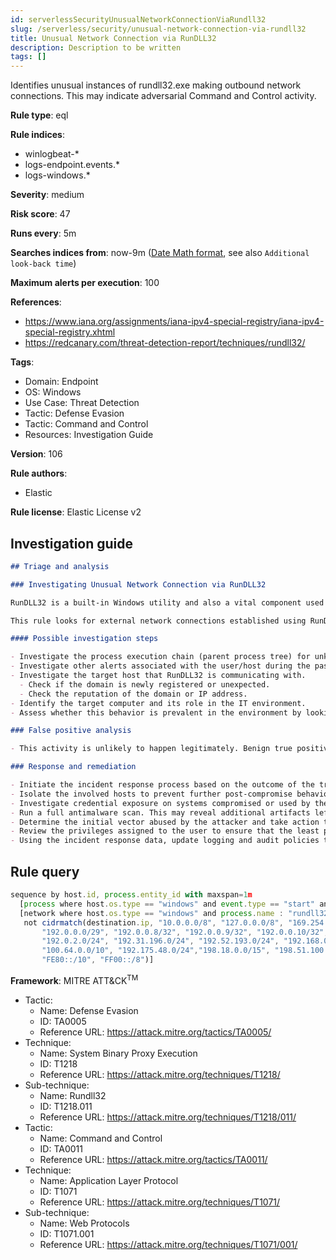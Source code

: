 ```yaml
---
id: serverlessSecurityUnusualNetworkConnectionViaRundll32
slug: /serverless/security/unusual-network-connection-via-rundll32
title: Unusual Network Connection via RunDLL32
description: Description to be written
tags: []
---
```


<div id="unusual-network-connection-via-rundll32"></div>

Identifies unusual instances of rundll32.exe making outbound network connections. This may indicate adversarial Command and Control activity.

**Rule type**: eql

**Rule indices**: 

* winlogbeat-*
* logs-endpoint.events.*
* logs-windows.*

**Severity**: medium

**Risk score**: 47

**Runs every**: 5m

**Searches indices from**: now-9m ([Date Math format](((ref))/common-options.html#date-math), see also <DocLink id="serverlessSecurityRulesUiCreate" section="set-the-rules-schedule">`Additional look-back time`</DocLink>)

**Maximum alerts per execution**: 100

**References**: 

* https://www.iana.org/assignments/iana-ipv4-special-registry/iana-ipv4-special-registry.xhtml
* https://redcanary.com/threat-detection-report/techniques/rundll32/

**Tags**: 

* Domain: Endpoint
* OS: Windows
* Use Case: Threat Detection
* Tactic: Defense Evasion
* Tactic: Command and Control
* Resources: Investigation Guide

**Version**: 106

**Rule authors**: 

* Elastic

**Rule license**: Elastic License v2

## Investigation guide

```markdown
## Triage and analysis

### Investigating Unusual Network Connection via RunDLL32

RunDLL32 is a built-in Windows utility and also a vital component used by the operating system itself. The functionality provided by RunDLL32 to execute Dynamic Link Libraries (DLLs) is widely abused by attackers, because it makes it hard to differentiate malicious activity from normal operations.

This rule looks for external network connections established using RunDLL32 when the utility is being executed with no arguments, which can potentially indicate command and control activity.

#### Possible investigation steps

- Investigate the process execution chain (parent process tree) for unknown processes. Examine their executable files for prevalence, whether they are located in expected locations, and if they are signed with valid digital signatures.
- Investigate other alerts associated with the user/host during the past 48 hours.
- Investigate the target host that RunDLL32 is communicating with.
  - Check if the domain is newly registered or unexpected.
  - Check the reputation of the domain or IP address.
- Identify the target computer and its role in the IT environment.
- Assess whether this behavior is prevalent in the environment by looking for similar occurrences across hosts.

### False positive analysis

- This activity is unlikely to happen legitimately. Benign true positives (B-TPs) can be added as exceptions if necessary.

### Response and remediation

- Initiate the incident response process based on the outcome of the triage.
- Isolate the involved hosts to prevent further post-compromise behavior.
- Investigate credential exposure on systems compromised or used by the attacker to ensure all compromised accounts are identified. Reset passwords for these accounts and other potentially compromised credentials, such as email, business systems, and web services.
- Run a full antimalware scan. This may reveal additional artifacts left in the system, persistence mechanisms, and malware components.
- Determine the initial vector abused by the attacker and take action to prevent reinfection through the same vector.
- Review the privileges assigned to the user to ensure that the least privilege principle is being followed.
- Using the incident response data, update logging and audit policies to improve the mean time to detect (MTTD) and the mean time to respond (MTTR).

```

## Rule query

```js
sequence by host.id, process.entity_id with maxspan=1m
  [process where host.os.type == "windows" and event.type == "start" and process.name : "rundll32.exe" and process.args_count == 1]
  [network where host.os.type == "windows" and process.name : "rundll32.exe" and
   not cidrmatch(destination.ip, "10.0.0.0/8", "127.0.0.0/8", "169.254.0.0/16", "172.16.0.0/12", "192.0.0.0/24",
       "192.0.0.0/29", "192.0.0.8/32", "192.0.0.9/32", "192.0.0.10/32", "192.0.0.170/32", "192.0.0.171/32",
       "192.0.2.0/24", "192.31.196.0/24", "192.52.193.0/24", "192.168.0.0/16", "192.88.99.0/24", "224.0.0.0/4",
       "100.64.0.0/10", "192.175.48.0/24","198.18.0.0/15", "198.51.100.0/24", "203.0.113.0/24", "240.0.0.0/4", "::1",
       "FE80::/10", "FF00::/8")]

```

**Framework**: MITRE ATT&CK<sup>TM</sup>

* Tactic:
    * Name: Defense Evasion
    * ID: TA0005
    * Reference URL: https://attack.mitre.org/tactics/TA0005/
* Technique:
    * Name: System Binary Proxy Execution
    * ID: T1218
    * Reference URL: https://attack.mitre.org/techniques/T1218/
* Sub-technique:
    * Name: Rundll32
    * ID: T1218.011
    * Reference URL: https://attack.mitre.org/techniques/T1218/011/
* Tactic:
    * Name: Command and Control
    * ID: TA0011
    * Reference URL: https://attack.mitre.org/tactics/TA0011/
* Technique:
    * Name: Application Layer Protocol
    * ID: T1071
    * Reference URL: https://attack.mitre.org/techniques/T1071/
* Sub-technique:
    * Name: Web Protocols
    * ID: T1071.001
    * Reference URL: https://attack.mitre.org/techniques/T1071/001/

